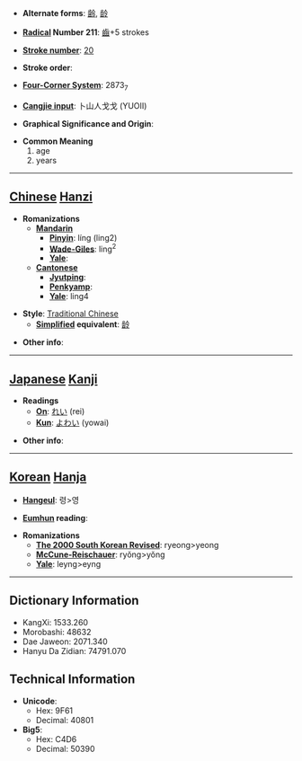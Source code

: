 * '''Alternate forms''': [[齢]], [[龄]]

* '''[[Wiktionary:Chinese radical index| Radical]] Number 211''': [[Wiktionary:Chinese radical index 齒|齒]]+5 strokes

* '''[[Wiktionary:Chinese total strokes index|Stroke number]]''': [[Wiktionary:Chinese total strokes index 20|20]]

* '''Stroke order''': 

* '''[[Wiktionary:Chinese four corner index|Four-Corner System]]''': 2873<sub>7</sub>

* '''[[Wiktionary:Chinese Cangjie index|Cangjie input]]''': 卜山人戈戈 (YUOII)

* '''Graphical Significance and Origin''': 

* '''Common Meaning'''
*#age
*# years


----

== [[Chinese]] [[Hanzi]] ==

* '''Romanizations'''
** '''[[Mandarin]]'''
*** '''[[Pinyin]]''': líng (ling2)
*** '''[[Wade-Giles]]''': ling<sup>2</sup>
*** '''[[Yale]]''': 
** '''[[Cantonese]]'''
*** '''[[Jyutping]]''':
*** '''[[Penkyamp]]''': 
*** '''[[Yale]]''': ling4

* '''Style''': [[Traditional Chinese]] 
** '''[[Simplified Chinese|Simplified]] equivalent''': [[龄]]

* '''Other info''': 

----

== [[Japanese]] [[Kanji]] ==

* '''Readings'''
** '''[[On]]''': [[れい]] (rei)
** '''[[Kun]]''': [[よわい]] (yowai)

* '''Other info''':  

----

== [[Korean]] [[Hanja]] ==

* '''[[Hangeul]]''': 령>영

* '''[[Eumhun]] reading''': 

* '''Romanizations'''
** '''[[The 2000 South Korean Revised Romanization|The 2000 South Korean Revised]]''': ryeong>yeong
** '''[[McCune-Reischauer]]''': ryŏng>yŏng
** '''[[Yale]]''': leyng>eyng

----

== Dictionary Information ==

* KangXi: 1533.260
* Morobashi: 48632
* Dae Jaweon: 2071.340
* Hanyu Da Zidian: 74791.070

== Technical Information ==

* '''Unicode''':
** Hex: 9F61
** Decimal: 40801
* '''Big5''':
** Hex: C4D6
** Decimal: 50390